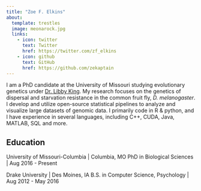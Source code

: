 ```yaml
---
title: "Zoe F. Elkins"
about:
  template: trestles
  image: meonarock.jpg
  links:
    - icon: twitter
      text: Twitter
      href: https://twitter.com/zf_elkins
    - icon: github
      text: GitHub
      href: https://github.com/zekaptain
---
```


I am a PhD candidate at the University of Missouri studying evolutionary genetics under [Dr. Libby King](https://elizabethking.org). My research focuses on the genetics of dispersal and starvation resistance in the common fruit fly, *D. melanogaster*. I develop and utilize open-source statistical pipelines to analyze and visualize large datasets of genomic data. I primarily code in R & python, and I have experience in several languages, including C++, CUDA, Java, MATLAB, SQL and more.

## Education

University of Missouri-Columbia | Columbia, MO 
PhD in Biological Sciences | Aug 2016 - Present

Drake University | Des Moines, IA 
B.S. in Computer Science, Psychology | Aug 2012 - May 2016
